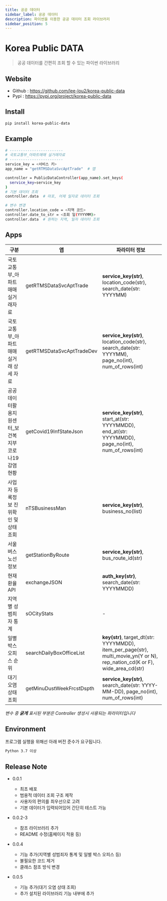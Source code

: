 ```yaml
---
title: 공공 데이터
sidebar_label: 공공 데이터
description: 파이썬을 이용한 공공 데이터 조회 라이브러리
sidebar_position: 5
---
```


# Korea Public DATA
> 공공 데이터를 간편히 조회 할 수 있는 파이썬 라이브러리


## Website
- Github : https://github.com/lee-lou2/korea-public-data
- Pypi : https://pypi.org/project/korea-public-data


## Install

```sh
pip install korea-public-data
```


## Example
```sh
# ------------------------
# 국토교통부_아파트매매 실거래자료
# ------------------------
service_key = <서비스 키>
app_name = "getRTMSDataSvcAptTrade"  # 앱

controller = PublicDataController(app_name).set_keys(
  service_key=service_key
)
# 기본 데이터 조회
controller.data  # 마포, 어제 일자로 데이터 조회

# 변수 변경
controller.location_code = <지역 코드>
controller.date_to_str = <조회 일(YYYYMM)>
controller.data  # 원하는 지역, 일자 데이터 조회
```


## Apps
| 구분                            | 앱                    | 파라미터 정보                                                                                                                      |
|-------------------------------|----------------------|------------------------------------------------------------------------------------------------------------------------------|
| 국토교통부_아파트매매 실거래자료             | getRTMSDataSvcAptTrade | **service_key(str)**, location_code(str), search_date(str: YYYYMM)                                                           |
| 국토교통부_아파트매매 실거래 상세 자료         |getRTMSDataSvcAptTradeDev| **service_key(str)**, location_code(str), search_date(str: YYYYMM), page_no(int), num_of_rows(int)                           |
| 공공데이터활용지원센터_보건복지부 코로나19 감염 현황 |getCovid19InfStateJson| **service_key(str)**, start_at(str: YYYYMMDD), end_at(str: YYYYMMDD), page_no(int), num_of_rows(int)                         |
| 사업자 등록정보 진위확인 및 상태조회          |nTSBusinessMan| **service_key(str)**, business_no(list)                                                                                      |
| 서울 버스 노선 정보                   |getStationByRoute| **service_key(str)**, bus_route_id(str)                                                                                      |
| 현재 환율 API                     |exchangeJSON| **auth_key(str)**, search_date(str: YYYYMMDD)                                                                                |                                                     |
| 지역별 성범죄자 통계|sOCityStats| -                                                                                                                            |                                                     |
| 일별 박스 오피스 순위|searchDailyBoxOfficeList| **key(str)**, target_dt(str: YYYYMMDD), item_per_page(str), multi_movie_yn(Y or N), rep_nation_cd(K or F), wide_area_cd(str) |
| 대기 오염 상태 조회|getMinuDustWeekFrcstDspth|**service_key(str)**, search_date(str: YYYY-MM-DD), page_no(int), num_of_rows(int)|

*변수 중 **굵게** 표시된 부분은 Controller 생성시 사용되는 파라미터입니다*


## Environment

프로그램 실행을 위해선 아래 버전 준수가 요구됩니다.

```sh
Python 3.7 이상
```


## Release Note

* 0.0.1
  * 최초 배포
  * 범용적 데이터 조회 구조 제작
  * 사용자의 편의를 최우선으로 고려
  * 기본 데이터가 입력되어있어 간단히 테스트 가능

* 0.0.2-3
  * 참조 라이브러리 추가
  * README 수정(홈페이지 적용 등)

* 0.0.4
  * 기능 추가(지역별 성범죄자 통계 및 일별 박스 오피스 등)
  * 불필요한 코드 제거
  * 클래스 참조 방식 변경

* 0.0.5
  * 기능 추가(대기 오염 상태 조회)
  * 추가 설치된 라이브러리 기능 내부에 추가
